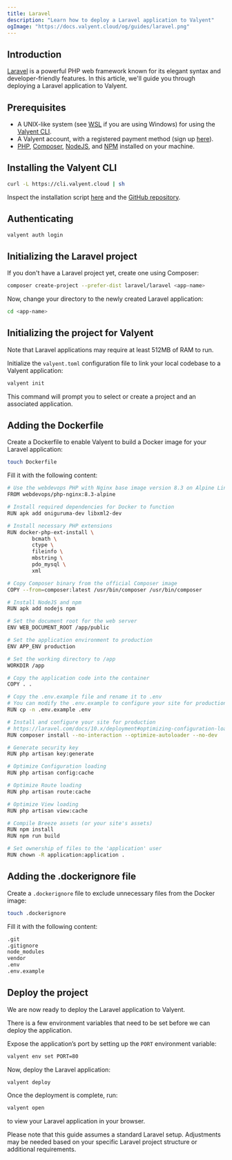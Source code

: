 ```yaml
---
title: Laravel
description: "Learn how to deploy a Laravel application to Valyent"
ogImage: "https://docs.valyent.cloud/og/guides/laravel.png"
---
```


## Introduction

[Laravel](https://laravel.com/) is a powerful PHP web framework known for its elegant syntax and developer-friendly features. In this article, we'll guide you through deploying a Laravel application to Valyent.

## Prerequisites

- A UNIX-like system (see [WSL](https://learn.microsoft.com/en-us/windows/wsl/install) if you are using Windows) for using the [Valyent CLI](https://docs.valyent.cloud/cli).
- A Valyent account, with a registered payment method (sign up [here](https://console.valyent.cloud/auth/sign-up)).
- [PHP](https://www.php.net/), [Composer](https://getcomposer.org/), [NodeJS](https://nodejs.org), and [NPM](https://www.npmjs.com) installed on your machine.

## Installing the Valyent CLI

```bash
curl -L https://cli.valyent.cloud | sh
```

Inspect the installation script [here](https://cli.valyent.cloud) and the [GitHub repository](https://github.com/valyentdev/cli).

## Authenticating

```bash
valyent auth login
```

## Initializing the Laravel project

If you don't have a Laravel project yet, create one using Composer:

```bash
composer create-project --prefer-dist laravel/laravel <app-name>
```

Now, change your directory to the newly created Laravel application:

```bash
cd <app-name>
```

## Initializing the project for Valyent

Note that Laravel applications may require at least 512MB of RAM to run.

Initialize the `valyent.toml` configuration file to link your local codebase to a Valyent application:

```bash
valyent init
```

This command will prompt you to select or create a project and an associated application.

## Adding the Dockerfile

Create a Dockerfile to enable Valyent to build a Docker image for your Laravel application:

```bash
touch Dockerfile
```

Fill it with the following content:

```bash
# Use the webdevops PHP with Nginx base image version 8.3 on Alpine Linux
FROM webdevops/php-nginx:8.3-alpine

# Install required dependencies for Docker to function
RUN apk add oniguruma-dev libxml2-dev

# Install necessary PHP extensions
RUN docker-php-ext-install \
        bcmath \
        ctype \
        fileinfo \
        mbstring \
        pdo_mysql \
        xml

# Copy Composer binary from the official Composer image
COPY --from=composer:latest /usr/bin/composer /usr/bin/composer

# Install NodeJS and npm
RUN apk add nodejs npm

# Set the document root for the web server
ENV WEB_DOCUMENT_ROOT /app/public

# Set the application environment to production
ENV APP_ENV production

# Set the working directory to /app
WORKDIR /app

# Copy the application code into the container
COPY . .

# Copy the .env.example file and rename it to .env
# You can modify the .env.example to configure your site for production
RUN cp -n .env.example .env

# Install and configure your site for production
# https://laravel.com/docs/10.x/deployment#optimizing-configuration-loading
RUN composer install --no-interaction --optimize-autoloader --no-dev

# Generate security key
RUN php artisan key:generate

# Optimize Configuration loading
RUN php artisan config:cache

# Optimize Route loading
RUN php artisan route:cache

# Optimize View loading
RUN php artisan view:cache

# Compile Breeze assets (or your site's assets)
RUN npm install
RUN npm run build

# Set ownership of files to the 'application' user
RUN chown -R application:application .
```

## Adding the .dockerignore file

Create a `.dockerignore` file to exclude unnecessary files from the Docker image:

```bash
touch .dockerignore
```

Fill it with the following content:

```bash
.git
.gitignore
node_modules
vendor
.env
.env.example
```

## Deploy the project

We are now ready to deploy the Laravel application to Valyent.

There is a few environment variables that need to be set before we can deploy the application.

Expose the application’s port by setting up the `PORT` environment variable:

```bash
valyent env set PORT=80
```

Now, deploy the Laravel application:

```bash
valyent deploy
```

Once the deployment is complete, run:

```bash
valyent open
```

to view your Laravel application in your browser.

Please note that this guide assumes a standard Laravel setup. Adjustments may be needed based on your specific Laravel project structure or additional requirements.
